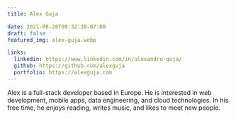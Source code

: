 ```yaml
---
title: Alex Guja

date: 2021-08-28T09:32:30-07:00
draft: false
featured_img: alex-guja.webp

links:
  linkedin: https://www.linkedin.com/in/alexandru-guja/
  github: https://github.com/alexguja
  portfolio: https://alexguja.com
---
```


Alex is a full-stack developer based in Europe. He is interested in web development, mobile apps, data engineering, and cloud technologies. In his free time, he enjoys reading, writes music, and likes to meet new people.
